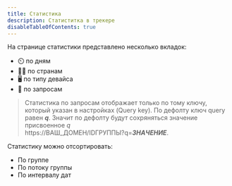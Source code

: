 ```yaml
---
title: Статистика
description: Статиститка в трекере
disableTableOfContents: true
---
```



На странице статистики представлено несколько вкладок:
- ⏲️ по дням
- 🏴‍☠️ по странам
- 🖥️ по типу девайса
- 💬 по запросам

> Статистика по запросам отображает только по тому ключу, который указан в настройках (Query key).
По дефолту ключ query равен ***q***. Значит по дефолту будут сохряняться значение присвоенное *q* <br/> https://ВАШ_ДОМЕН/IDГРУППЫ?q=***ЗНАЧЕНИЕ***. 


Статистику можно отсортировать:
 - По группе
 - По потоку группы
 - По интервалу дат

